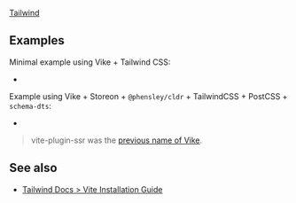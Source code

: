 
<UseBatiHint>[Tailwind](https://tailwindcss.com)</UseBatiHint>

## Examples

Minimal example using Vike + Tailwind CSS:
 - <Example timestamp="2022.08" repo="brillout/vite-plugin-ssr_tailwind-css" />

Example using Vike + Storeon + `@phensley/cldr` + TailwindCSS + PostCSS + `schema-dts`:
 - <Example timestamp="2021.10" repo="mate-h/vite-ssr-web" />

> vite-plugin-ssr was the [previous name of Vike](https://vite-plugin-ssr.com/vike).

## See also

 - [Tailwind Docs > Vite Installation Guide](https://tailwindcss.com/docs/guides/vite)
